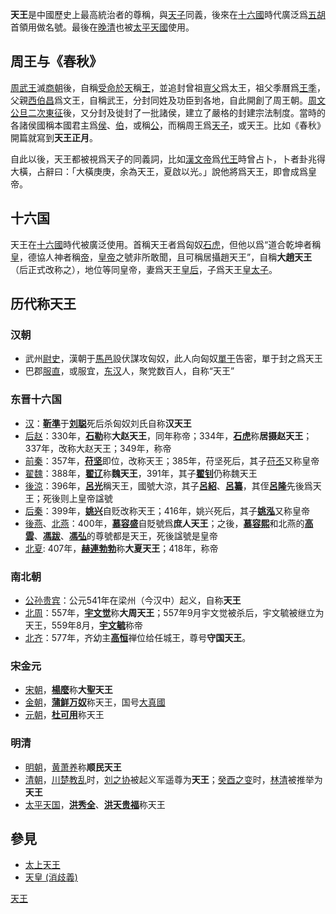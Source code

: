 {{unreferenced|time=2012-1-26}} 
'''天王'''是中國歷史上最高統治者的尊稱，與[[天子|天子]]同義，後來在[[十六國|十六國]]時代廣泛爲[[五胡|五胡]]首領用做名號。最後在[[晚清|晚清]]也被[[太平天國|太平天國]]使用。

== 周王与《春秋》==
[[周武王|周武王]]滅[[商朝|商朝]]後，自稱[[君權神授說|受命於天]]稱[[王|王]]，並追封曾祖[[周太王|亶父]]爲太王，祖父季曆爲[[王季|王季]]，父親[[周文王|西伯昌]]爲文王，自稱武王，分封同姓及功臣到各地，自此開創了周王朝。[[周公旦|周文公旦]][[周公东征|二次東征]]後，又分封及徙封了一批諸侯，建立了嚴格的封建宗法制度。當時的各諸侯國稱本國君主爲[[侯爵|侯]]、[[伯爵|伯]]，或稱[[公爵|公]]，而稱周王爲[[天子|天子]]，或天王。比如《春秋》開篇就寫到'''天王正月'''。

自此以後，天王都被視爲天子的同義詞，比如[[漢文帝|漢文帝]]爲[[代郡|代王]]時曾占卜，卜者卦兆得大橫，占辭曰：「大橫庚庚，余為天王，夏啟以光。」說他將爲天王，即會成爲皇帝。

== 十六国 ==
天王在[[五胡十六国|十六國]]時代被廣泛使用。首稱天王者爲匈奴[[石虎|石虎]]，但他以爲“道合乾坤者稱[[皇|皇]]，德協人神者稱[[帝|帝]]，[[皇帝|皇帝]]之號非所敢聞，且可稱居攝趙天王”，自稱'''大趙天王'''（后正式改称之），地位等同皇帝，妻爲天王[[皇后|皇后]]，子爲天王[[储君|皇太子]]。

== 历代称天王 ==
===汉朝===
* 武州[[尉史|尉史]]，漢朝于[[馬邑郡|馬邑]]設伏謀攻匈奴，此人向匈奴[[單于|單于]]告密，單于封之爲天王
* 巴郡[[服直|服直]]，或服宜，[[东汉|东汉]]人，聚党数百人，自称“天王”

===东晋十六国===
*[[前赵|汉]]：'''[[靳準|靳準]]'''于'''[[刘聪|刘聪]]'''死后杀匈奴刘氏自称'''汉天王'''
*[[后赵|后赵]]：330年，'''[[石勒|石勒]]'''称'''大赵天王'''，同年称帝；334年，'''[[石虎|石虎]]'''称'''居摄赵天王'''；337年，改称大赵天王；349年，称帝
*[[前秦|前秦]]：357年，'''[[苻坚|苻坚]]'''即位，改称天王；385年，苻坚死后，其子[[苻丕|苻丕]]又称皇帝 
*[[翟魏|翟魏]]：388年，'''[[翟辽|翟辽]]'''称'''魏天王'''，391年，其子'''[[翟钊|翟钊]]'''仍称魏天王
*[[後涼|後涼]]：396年，'''[[呂光|呂光]]'''稱天王，國號大涼，其子'''[[呂紹|呂紹]]'''、'''[[呂纂|呂纂]]'''，其侄'''[[呂隆|呂隆]]'''先後爲天王；死後则上皇帝諡號 
*[[后秦|后秦]]：399年，'''[[姚兴|姚兴]]'''自贬改称天王；416年，姚兴死后，其子'''[[姚泓|姚泓]]'''又称皇帝 
*[[後燕|後燕]]、[[北燕|北燕]]：400年，'''[[慕容盛|慕容盛]]'''自貶號爲'''庶人天王'''；之後，'''[[慕容熙|慕容熙]]'''和北燕的'''[[高雲_(十六國)|高雲]]'''、'''[[馮跋|馮跋]]'''、'''[[馮弘|馮弘]]'''的尊號都是天王，死後諡號是皇帝
*[[夏_(十六国)|北夏]]: 407年，'''[[赫連勃勃|赫連勃勃]]'''称'''大夏天王'''；418年，称帝

===南北朝===
*[[公孙贵宾|公孙贵宾]]：公元541年在梁州（今汉中）起义，自称'''天王'''
*[[北周|北周]]：557年，'''[[宇文觉|宇文觉]]'''称'''大周天王'''；557年9月宇文觉被杀后，宇文毓被继立为天王，559年8月，'''[[宇文毓|宇文毓]]'''称帝
*[[北齐|北齐]]：577年，齐幼主'''[[高恒|高恒]]'''禅位给任城王，尊号'''守国天王'''。

===宋金元===
* [[宋朝|宋朝]]，'''[[岳飛剿滅楊幺|楊麼]]'''称'''大聖天王'''
* [[金朝|金朝]]，'''[[蒲鲜万奴|蒲鲜万奴]]'''称天王，国号[[东夏|大真國]]
* [[元朝|元朝]]，'''[[杜可用|杜可用]]'''称天王
===明清===
* [[明朝|明朝]]，[[黄萧养|黄萧养]]称'''顺民天王'''
* [[清朝|清朝]]，[[川楚教乱|川楚教乱]]时，[[刘之协|刘之协]]被起义军遥尊为'''天王'''；[[癸酉之变|癸酉之变]]时，[[林清|林清]]被推举为'''天王'''
* [[太平天国|太平天国]]，'''[[洪秀全|洪秀全]]'''、'''[[洪天贵福|洪天贵福]]'''称天王

==參見==
* [[太上天王|太上天王]]
* [[天皇_(消歧義)|天皇 (消歧義)]]
[[Category:天王|]]